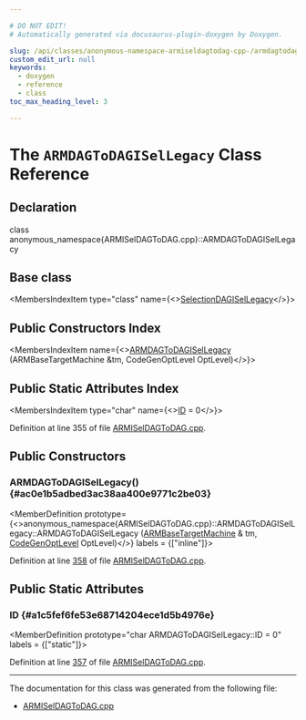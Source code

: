 ```yaml
---

# DO NOT EDIT!
# Automatically generated via docusaurus-plugin-doxygen by Doxygen.

slug: /api/classes/anonymous-namespace-armiseldagtodag-cpp-/armdagtodagisellegacy
custom_edit_url: null
keywords:
  - doxygen
  - reference
  - class
toc_max_heading_level: 3

---
```





# The `ARMDAGToDAGISelLegacy` Class Reference

<DoxygenPage pluginConfig={pluginConfig}>



## Declaration

<CodeBlock>class anonymous_namespace{ARMISelDAGToDAG.cpp}::ARMDAGToDAGISelLegacy</CodeBlock>

## Base class

<MembersIndex>

<MembersIndexItem
  type="class"
  name={<><a href="/docs/api/classes/llvm/selectiondagisellegacy">SelectionDAGISelLegacy</a></>}>
</MembersIndexItem>

</MembersIndex>

## Public Constructors Index

<MembersIndex>

<MembersIndexItem
  name={<><a href="#ac0e1b5adbed3ac38aa400e9771c2be03">ARMDAGToDAGISelLegacy</a> (ARMBaseTargetMachine &amp;tm, CodeGenOptLevel OptLevel)</>}>
</MembersIndexItem>

</MembersIndex>

## Public Static Attributes Index

<MembersIndex>

<MembersIndexItem
  type="char"
  name={<><a href="#a1c5fef6fe53e68714204ece1d5b4976e">ID</a> = 0</>}>
</MembersIndexItem>

</MembersIndex>


Definition at line 355 of file <a href="/docs/api/files/lib/lib/target/lib/target/arm/armiseldagtodag-cpp">ARMISelDAGToDAG.cpp</a>.

<SectionDefinition>

## Public Constructors

### ARMDAGToDAGISelLegacy() {#ac0e1b5adbed3ac38aa400e9771c2be03}

<MemberDefinition
  prototype={<>anonymous&#95;namespace&#123;ARMISelDAGToDAG.cpp&#125;::ARMDAGToDAGISelLegacy::ARMDAGToDAGISelLegacy (<a href="/docs/api/classes/llvm/armbasetargetmachine">ARMBaseTargetMachine</a> &amp; tm, <a href="/docs/api/namespaces/llvm/#a8ec1bf8d7b792ca9fac56f8514db18d2">CodeGenOptLevel</a> OptLevel)</>}
  labels = {["inline"]}>

Definition at line <a href="/docs/api/files/lib/lib/target/lib/target/arm/armiseldagtodag-cpp/#l00358">358</a> of file <a href="/docs/api/files/lib/lib/target/lib/target/arm/armiseldagtodag-cpp">ARMISelDAGToDAG.cpp</a>.
</MemberDefinition>

</SectionDefinition>

<SectionDefinition>

## Public Static Attributes

### ID {#a1c5fef6fe53e68714204ece1d5b4976e}

<MemberDefinition
  prototype="char ARMDAGToDAGISelLegacy::ID = 0"
  labels = {["static"]}>

Definition at line <a href="/docs/api/files/lib/lib/target/lib/target/arm/armiseldagtodag-cpp/#l00357">357</a> of file <a href="/docs/api/files/lib/lib/target/lib/target/arm/armiseldagtodag-cpp">ARMISelDAGToDAG.cpp</a>.
</MemberDefinition>

</SectionDefinition>

<hr/>

The documentation for this class was generated from the following file:

<ul>
<li><a href="/docs/api/files/lib/lib/target/lib/target/arm/armiseldagtodag-cpp">ARMISelDAGToDAG.cpp</a></li>
</ul>

</DoxygenPage>
